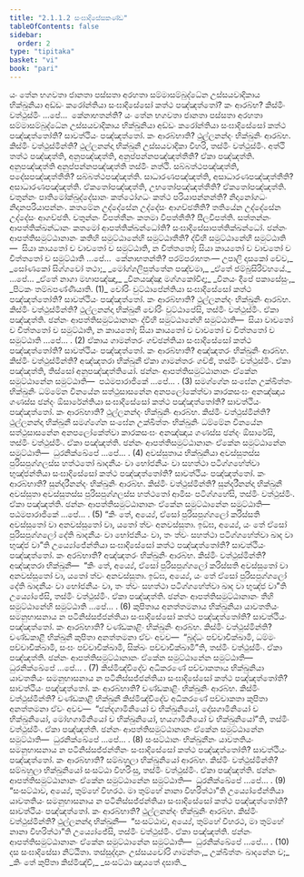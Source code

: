 ```yaml
---
title: "2.1.1.2 සංඝාදිසේසකණ්ඩ"
tableOfContents: false
sidebar:
  order: 2
type: "tipitaka"
basket: "vi"
book: "pari"
---
```



<DynamicBreadcrumb />

<Division number="206" book="pari">

<Paragraph number="686" book="pari">
යං තේන භගවතා ජානතා පස්සතා අරහතා සම්මාසම්බුද්ධේන උස්සයවාදිකාය භික්ඛුනියා අඩ්ඩං කරෝන්තියා සංඝාදිසේසෝ කත්ථ පඤ්ඤත්තෝ? කං ආරබ්භ? කිස්මිං වත්ථුස්මිං …පේ…  කේනාභතන්ති?
</Paragraph>

</Division>
<Division number="207" book="pari">

<Paragraph number="687" book="pari">
යං තේන භගවතා ජානතා පස්සතා අරහතා සම්මාසම්බුද්ධේන උස්සයවාදිකාය භික්ඛුනියා අඩ්ඩං කරෝන්තියා සංඝාදිසේසෝ කත්ථ පඤ්ඤත්තෝති? සාවත්ථියං පඤ්ඤත්තෝ. කං ආරබ්භාති? ථුල්ලනන්දං භික්ඛුනිං ආරබ්භ. කිස්මිං වත්ථුස්මින්ති? ථුල්ලනන්දා භික්ඛුනී උස්සයවාදිකා විහරි, තස්මිං වත්ථුස්මිං. අත්ථි තත්ථ පඤ්ඤත්ති, අනුපඤ්ඤත්ති, අනුප්පන්නපඤ්ඤත්තීති? ඒකා පඤ්ඤත්ති. අනුපඤ්ඤත්ති අනුප්පන්නපඤ්ඤත්ති තස්මිං නත්ථි. සබ්බත්ථපඤ්ඤත්ති, පදේසපඤ්ඤත්තීති? සබ්බත්ථපඤ්ඤත්ති. සාධාරණපඤ්ඤත්ති, අසාධාරණපඤ්ඤත්තීති? අසාධාරණපඤ්ඤත්ති. ඒකතෝපඤ්ඤත්ති, උභතෝපඤ්ඤත්තීති? ඒකතෝපඤ්ඤත්ති. චතුන්නං පාතිමෝක්ඛුද්දේසානං කත්ථෝගධං කත්ථ පරියාපන්නන්ති? නිදානෝගධං නිදානපරියාපන්නං. කතමේන උද්දේසේන උද්දේසං ආගච්ඡතීති? තතියේන උද්දේසේන උද්දේසං ආගච්ඡති. චතුන්නං විපත්තීනං කතමා විපත්තීති? සීලවිපත්ති. සත්තන්නං ආපත්තික්ඛන්ධානං කතමෝ ආපත්තික්ඛන්ධෝති? සංඝාදිසේසාපත්තික්ඛන්ධෝ. ඡන්නං ආපත්තිසමුට්ඨානානං කතිහි සමුට්ඨානේහි සමුට්ඨාතීති? ද්වීහි සමුට්ඨානේහි සමුට්ඨාති—  සියා කායතෝ ච වාචතෝ ච සමුට්ඨාති, න චිත්තතෝ; සියා කායතෝ ච වාචතෝ ච චිත්තතෝ ච සමුට්ඨාති …පේ…  කේනාභතන්ති? පරම්පරාභතං—
</Paragraph>

<Paragraph number="688" type="verses" book="pari">
උපාලි දාසකෝ චේව,_  
_සෝණකෝ සිග්ගවෝ තථා;_  
_මෝග්ගලිපුත්තේන පඤ්චමා,_  
_ඒතේ ජම්බුසිරිව්හයේ._  


</Paragraph>
</Division>

<Paragraph number="689" type="center" book="pari">
…පේ…


</Paragraph>

<Paragraph number="690" type="verses" book="pari">
_ඒතේ නාගා මහාපඤ්ඤා,_  
_විනයඤ්ඤූ මග්ගකෝවිදා;_  
_විනයං දීපේ පකාසේසුං,_  
_පිටකං තම්බපණ්ණියාති. (1)_  

</Paragraph>

<Division number="208" book="pari">

<Paragraph number="691" book="pari">
චෝරිං වුට්ඨාපේන්තියා සංඝාදිසේසෝ කත්ථ පඤ්ඤත්තෝති? සාවත්ථියං පඤ්ඤත්තෝ. කං ආරබ්භාති? ථුල්ලනන්දං භික්ඛුනිං ආරබ්භ. කිස්මිං වත්ථුස්මින්ති? ථුල්ලනන්දා භික්ඛුනී චෝරිං වුට්ඨාපේසි, තස්මිං වත්ථුස්මිං. ඒකා පඤ්ඤත්ති. ඡන්නං ආපත්තිසමුට්ඨානානං ද්වීහි සමුට්ඨානේහි සමුට්ඨාති—  සියා වාචතෝ ච චිත්තතෝ ච සමුට්ඨාති, න කායතෝ; සියා කායතෝ ච වාචතෝ ච චිත්තතෝ ච සමුට්ඨාති …පේ… . (2)
</Paragraph>

</Division>
<Division number="209" book="pari">

<Paragraph number="692" book="pari">
ඒකාය ගාමන්තරං ගච්ඡන්තියා සංඝාදිසේසෝ කත්ථ පඤ්ඤත්තෝති? සාවත්ථියං පඤ්ඤත්තෝ. කං ආරබ්භාති? අඤ්ඤතරං භික්ඛුනිං ආරබ්භ. කිස්මිං වත්ථුස්මින්ති? අඤ්ඤතරා භික්ඛුනී ඒකා ගාමන්තරං ගච්ඡි, තස්මිං වත්ථුස්මිං. ඒකා පඤ්ඤත්ති, තිස්සෝ අනුපඤ්ඤත්තියෝ. ඡන්නං ආපත්තිසමුට්ඨානානං ඒකේන සමුට්ඨානේන සමුට්ඨාති—  පඨමපාරාජිකේ …පේ… . (3)
</Paragraph>

</Division>
<Division number="210" book="pari">

<Paragraph number="693" book="pari">
සමග්ගේන සංඝේන උක්ඛිත්තං භික්ඛුනිං ධම්මේන විනයේන සත්ථුසාසනේන අනපලෝකේත්වා කාරකසංඝං අනඤ්ඤාය ගණස්ස ඡන්දං ඕසාරේන්තියා සංඝාදිසේසෝ කත්ථ පඤ්ඤත්තෝති? සාවත්ථියං පඤ්ඤත්තෝ. කං ආරබ්භාති? ථුල්ලනන්දං භික්ඛුනිං ආරබ්භ. කිස්මිං වත්ථුස්මින්ති? ථුල්ලනන්දා භික්ඛුනී සමග්ගේන සංඝේන උක්ඛිත්තං භික්ඛුනිං ධම්මේන විනයේන සත්ථුසාසනේන අනපලෝකේත්වා කාරකසංඝං අනඤ්ඤාය ගණස්ස ඡන්දං ඕසාරේසි, තස්මිං වත්ථුස්මිං. ඒකා පඤ්ඤත්ති. ඡන්නං ආපත්තිසමුට්ඨානානං ඒකේන සමුට්ඨානේන සමුට්ඨාති—  ධුරනික්ඛේපේ …පේ… . (4)
</Paragraph>

</Division>
<Division number="211" book="pari">

<Paragraph number="694" book="pari">
අවස්සුතාය භික්ඛුනියා අවස්සුතස්ස පුරිසපුග්ගලස්ස හත්ථතෝ ඛාදනීයං වා භෝජනීයං වා සහත්ථා පටිග්ගහේත්වා භුඤ්ජන්තියා සංඝාදිසේසෝ කත්ථ පඤ්ඤත්තෝති? සාවත්ථියං පඤ්ඤත්තෝ. කං ආරබ්භාති? සුන්දරීනන්දං භික්ඛුනිං ආරබ්භ. කිස්මිං වත්ථුස්මින්ති? සුන්දරීනන්දා භික්ඛුනී අවස්සුතා අවස්සුතස්ස පුරිසපුග්ගලස්ස හත්ථතෝ ආමිසං පටිග්ගහේසි, තස්මිං වත්ථුස්මිං. ඒකා පඤ්ඤත්ති. ඡන්නං ආපත්තිසමුට්ඨානානං ඒකේන සමුට්ඨානේන සමුට්ඨාති—  පඨමපාරාජිකේ …පේ… . (5)
</Paragraph>

</Division>
<Division number="212" book="pari">

<Paragraph number="695" book="pari">
“කිං තේ, අය්‍යේ, ඒසෝ පුරිසපුග්ගලෝ කරිස්සති අවස්සුතෝ වා අනවස්සුතෝ වා, යතෝ ත්වං අනවස්සුතා. ඉඞ්ඝ, අය්‍යේ, යං තේ ඒසෝ පුරිසපුග්ගලෝ දේති ඛාදනීයං වා භෝජනීයං වා, තං ත්වං සහත්ථා පටිග්ගහේත්වා ඛාද වා භුඤ්ජ වා”ති උය්‍යෝජේන්තියා සංඝාදිසේසෝ කත්ථ පඤ්ඤත්තෝති? සාවත්ථියං පඤ්ඤත්තෝ. කං අරබ්භාති? අඤ්ඤතරං භික්ඛුනිං ආරබ්භ. කිස්මිං වත්ථුස්මින්ති? අඤ්ඤතරා භික්ඛුනී—  “කිං තේ, අය්‍යේ, ඒසෝ පුරිසපුග්ගලෝ කරිස්සති අවස්සුතෝ වා අනවස්සුතෝ වා, යතෝ ත්වං අනවස්සුතා. ඉඞ්ඝ, අය්‍යේ, යං තේ ඒසෝ පුරිසපුග්ගලෝ දේති ඛාදනීයං වා භෝජනීයං වා, තං ත්වං සහත්ථා පටිග්ගහේත්වා ඛාද වා භුඤ්ජ වා”ති උය්‍යෝජේසි, තස්මිං වත්ථුස්මිං. ඒකා පඤ්ඤත්ති. ඡන්නං ආපත්තිසමුට්ඨානානං තීහි සමුට්ඨානේහි සමුට්ඨාති …පේ… . (6)
</Paragraph>

</Division>
<Division number="213" book="pari">

<Paragraph number="696" book="pari">
කුපිතාය අනත්තමනාය භික්ඛුනියා යාවතතියං සමනුභාසනාය න පටිනිස්සජ්ජන්තියා සංඝාදිසේසෝ කත්ථ පඤ්ඤත්තෝති? සාවත්ථියං පඤ්ඤත්තෝ. කං ආරබ්භාති? චණ්ඩකාළිං භික්ඛුනිං ආරබ්භ. කිස්මිං වත්ථුස්මින්ති? චණ්ඩකාළී භික්ඛුනී කුපිතා අනත්තමනා ඒවං අවච—  “බුද්ධං පච්චාචික්ඛාමි, ධම්මං පච්චාචික්ඛාමි, සංඝං පච්චාචික්ඛාමි, සික්ඛං පච්චාචික්ඛාමී”ති, තස්මිං වත්ථුස්මිං. ඒකා පඤ්ඤත්ති. ඡන්නං ආපත්තිසමුට්ඨානානං ඒකේන සමුට්ඨානේන සමුට්ඨාති—  ධුරනික්ඛේපේ …පේ… . (7)
</Paragraph>

</Division>
<Division number="214" book="pari">

<Paragraph number="697" book="pari">
කිස්මිඤ්චිදේව අධිකරණේ පච්චාකතාය භික්ඛුනියා යාවතතියං සමනුභාසනාය න පටිනිස්සජ්ජන්තියා සංඝාදිසේසෝ කත්ථ පඤ්ඤත්තෝති? සාවත්ථියං පඤ්ඤත්තෝ. කං ආරබ්භාති? චණ්ඩකාළිං භික්ඛුනිං ආරබ්භ. කිස්මිං වත්ථුස්මින්ති? චණ්ඩකාළී භික්ඛුනී කිස්මිඤ්චිදේව අධිකරණේ පච්චාකතා කුපිතා අනත්තමනා ඒවං අවච—  “ඡන්දගාමිනියෝ ච භික්ඛුනියෝ, දෝසගාමිනියෝ ච භික්ඛුනියෝ, මෝහගාමිනියෝ ච භික්ඛුනියෝ, භයගාමිනියෝ ච භික්ඛුනියෝ”ති, තස්මිං වත්ථුස්මිං. ඒකා පඤ්ඤත්ති. ඡන්නං ආපත්තිසමුට්ඨානානං ඒකේන සමුට්ඨානේන සමුට්ඨාති—  ධුරනික්ඛේපේ …පේ… . (8)
</Paragraph>

</Division>
<Division number="215" book="pari">

<Paragraph number="698" book="pari">
සංසට්ඨානං භික්ඛුනීනං යාවතතියං සමනුභාසනාය න පටිනිස්සජ්ජන්තීනං සංඝාදිසේසෝ කත්ථ පඤ්ඤත්තෝති? සාවත්ථියං පඤ්ඤත්තෝ. කං ආරබ්භාති? සම්බහුලා භික්ඛුනියෝ ආරබ්භ. කිස්මිං වත්ථුස්මින්ති? සම්බහුලා භික්ඛුනියෝ සංසට්ඨා විහරිංසු, තස්මිං වත්ථුස්මිං. ඒකා පඤ්ඤත්ති. ඡන්නං ආපත්තිසමුට්ඨානානං ඒකේන සමුට්ඨානේන සමුට්ඨාති—  ධුරනික්ඛේපේ …පේ… . (9)
</Paragraph>

</Division>
<Division number="216" book="pari">

<Paragraph number="699" book="pari">
“සංසට්ඨාව, අය්‍යේ, තුම්හේ විහරථ. මා තුම්හේ නානා විහරිත්ථා”ති උය්‍යෝජේන්තියා යාවතතියං සමනුභාසනාය න පටිනිස්සජ්ජන්තියා සංඝාදිසේසෝ කත්ථ පඤ්ඤත්තෝති? සාවත්ථියං පඤ්ඤත්තෝ. කං ආරබ්භාති? ථුල්ලනන්දං භික්ඛුනිං ආරබ්භ. කිස්මිං වත්ථුස්මින්ති? ථුල්ලනන්දා භික්ඛුනී—  “සංසට්ඨාව, අය්‍යේ, තුම්හේ විහරථ, මා තුම්හේ නානා විහරිත්ථා”ති උය්‍යෝජේසි, තස්මිං වත්ථුස්මිං. ඒකා පඤ්ඤත්ති. ඡන්නං ආපත්තිසමුට්ඨානානං ඒකේන සමුට්ඨානේන සමුට්ඨාති—  ධුරනික්ඛේපේ …පේ… . (10)

</Paragraph>
</Division>

<Paragraph number="700" type="center" book="pari">
දස සංඝාදිසේසා නිට්ඨිතා.



</Paragraph>

<Paragraph number="701" type="center" book="pari">
තස්සුද්දානං


</Paragraph>

<Paragraph number="702" book="pari">
උස්සයචෝරි ගාමන්තං,_  
උක්ඛිත්තං ඛාදනේන ච;_  
_කිං තේ කුපිතා කිස්මිඤ්චි,_  
_සංසට්ඨා ඤායතේ දසාති._
</Paragraph>